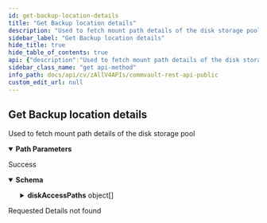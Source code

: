 ```yaml
---
id: get-backup-location-details
title: "Get Backup location details"
description: "Used to fetch mount path details of the disk storage pool"
sidebar_label: "Get Backup location details"
hide_title: true
hide_table_of_contents: true
api: {"description":"Used to fetch mount path details of the disk storage pool","tags":["DiskStorage"],"parameters":[{"name":"storagePoolId","in":"path","description":"Id of the disk storage pool whose details have to be fetched","required":true,"schema":{"type":"integer","format":"int32"}},{"name":"backupLocationId","in":"path","description":"Id of the backup location whose details have to be fetched","required":true,"schema":{"type":"integer","format":"int32"}}],"responses":{"200":{"description":"Success","content":{"application/json":{"schema":{"properties":{"diskAccessPaths":{"description":"access paths available on the backup location","items":{"properties":{"access":{"description":"The access type for the disk access path can be either read (writing to path not allowed) or read and write (writing to path allowed).","enum":["READ_AND_WRITE","READ"],"format":"","type":"string"},"accessible":{"description":"states if the access path is accessible","type":"boolean"},"id":{"description":"Gives the disk access path id.","format":"int32","type":"integer"},"mediaAgent":{"properties":{"id":{"format":"int32","type":"integer","x-terraform-omitempty":true,"x-terraform-set-key":true},"name":{"nullable":true,"type":"string"}},"type":"object"},"path":{"description":"Gives the disk access path.","type":"string"},"userName":{"type":"string"}},"type":"object"},"type":"array"},"freeSpace":{"description":"total free space on the backup location","format":"int32","type":"integer"},"totalCapacity":{"description":"total capacity of the backup location","format":"int32","type":"integer"}},"type":"object"}}}},"404":{"description":"Requested Details not found"}},"operationId":"GetBackupLocationDetails","method":"get","path":"/V4/Storage/Disk/{storagePoolId}/BackupLocation/{backupLocationId}","servers":[{"url":"http://{hostname}/webconsole/api","variables":{"hostname":{"default":"localhost","description":"Webconsole"}}}],"securitySchemes":{"token":{"in":"header","name":"Authtoken","type":"apiKey"}},"info":{"version":"1.0.0","contact":{},"description":"## Welcome\n\nWelcome to Commvault's Rest APIs. You can explore our APIs in [Postman](https://getpostman.com) using the predefined requests we created\n\nThe current version of this documentation is **Commvault Platform Release 2022E**.\n\nYou can access LTS documentation here:\n\n[Feature Release 11.20](https://documenter.getpostman.com/view/2046098/UVR7KoPJ)\n\n[Feature Release 11.24](https://documenter.getpostman.com/view/2046098/UVR7KoPL)\n\nFor more V2 and Latest APIs, please visit your API Explorer page.  \n[*More Details*](http://documentation.commvault.com/commvault/v11/article?p=107350_1.htm)\n\n## Setup\n\nTo get started, [create an environment in Postman](https://www.getpostman.com/docs/environments), select that environment, and set your environment variables by entering necessary values in the `0 - Setup/Environment Setup` pre-request script ([documentation on pre-request scripts](http://www.getpostman.com/docs/pre_request_scripts)). Also, Some of our calls might have dependencies. `GET`/`PUT`/`DELETE` may only work after an item is created with a `POST`.\n\nThe same set of APIs can be used for both XML and JSON. If you want to get equivalent JSON for the XML, use our [API](https://api.commvault.com/#fe2fa795-dd7c-4416-857d-75704b52be8c) for conversion.\n\n**Note:** Swagger Documentation for V2/Latest APIs are present in the following URL:  \n`{ServerURL}/sandbox/apiexplorer`\n\n[*More Details*](http://documentation.commvault.com/commvault/v11/article?p=45551.htm)","title":"Commvault Rest API - Public"},"postman":{"name":"Get Backup location details","description":{"content":"Used to fetch mount path details of the disk storage pool","type":"text/plain"},"url":{"path":["V4","Storage","Disk",":storagePoolId","BackupLocation",":backupLocationId"],"host":["{{baseUrl}}"],"query":[],"variable":[{"disabled":false,"description":{"content":"(Required) Id of the disk storage pool whose details have to be fetched","type":"text/plain"},"type":"any","value":"","key":"storagePoolId"},{"disabled":false,"description":{"content":"(Required) Id of the backup location whose details have to be fetched","type":"text/plain"},"type":"any","value":"","key":"backupLocationId"}]},"header":[{"key":"Accept","value":"application/json"}],"method":"GET"}}
sidebar_class_name: "get api-method"
info_path: docs/api/cv/zAllV4APIs/commvault-rest-api-public
custom_edit_url: null
---
```



## Get Backup location details



Used to fetch mount path details of the disk storage pool

<details style={{"marginBottom":"1rem"}} data-collapsed={false} open={true}><summary style={{}}><strong>Path Parameters</strong></summary><div><ul><ParamsItem className={"paramsItem"} param={{"name":"storagePoolId","in":"path","description":"Id of the disk storage pool whose details have to be fetched","required":true,"schema":{"type":"integer","format":"int32"}}}></ParamsItem><ParamsItem className={"paramsItem"} param={{"name":"backupLocationId","in":"path","description":"Id of the backup location whose details have to be fetched","required":true,"schema":{"type":"integer","format":"int32"}}}></ParamsItem></ul></div></details><div><ApiTabs><TabItem label={"200"} value={"200"}><div>

Success

</div><div><MimeTabs schemaType={"response"}><TabItem label={"application/json"} value={"application/json"}><SchemaTabs><TabItem label={"Schema"} value={"Schema"}><details style={{}} data-collapsed={false} open={true}><summary style={{"textAlign":"left"}}><strong>Schema</strong></summary><div style={{"textAlign":"left","marginLeft":"1rem"}}></div><ul style={{"marginLeft":"1rem"}}><SchemaItem collapsible={true} className={"schemaItem"}><details style={{}}><summary style={{}}><strong>diskAccessPaths</strong><span style={{"opacity":"0.6"}}> object[]</span></summary><div style={{"marginLeft":"1rem"}}><div style={{"marginTop":".5rem","marginBottom":".5rem"}}>

access paths available on the backup location

</div><SchemaItem collapsible={false} name={"access"} required={false} deprecated={undefined} schemaDescription={"The access type for the disk access path can be either read (writing to path not allowed) or read and write (writing to path allowed)."} schemaName={"string"} qualifierMessage={"**Possible values:** [`READ_AND_WRITE`, `READ`]"} defaultValue={undefined}></SchemaItem><SchemaItem collapsible={false} name={"accessible"} required={false} deprecated={undefined} schemaDescription={"states if the access path is accessible"} schemaName={"boolean"} qualifierMessage={undefined} defaultValue={undefined}></SchemaItem><SchemaItem collapsible={false} name={"id"} required={false} deprecated={undefined} schemaDescription={"Gives the disk access path id."} schemaName={"int32"} qualifierMessage={undefined} defaultValue={undefined}></SchemaItem><SchemaItem collapsible={true} className={"schemaItem"}><details style={{}}><summary style={{}}><strong>mediaAgent</strong><span style={{"opacity":"0.6"}}> object</span></summary><div style={{"marginLeft":"1rem"}}><SchemaItem collapsible={false} name={"id"} required={false} deprecated={undefined} schemaDescription={undefined} schemaName={"int32"} qualifierMessage={undefined} defaultValue={undefined}></SchemaItem><SchemaItem collapsible={false} name={"name"} required={false} deprecated={undefined} schemaDescription={undefined} schemaName={"string"} qualifierMessage={undefined} defaultValue={undefined}></SchemaItem></div></details></SchemaItem><SchemaItem collapsible={false} name={"path"} required={false} deprecated={undefined} schemaDescription={"Gives the disk access path."} schemaName={"string"} qualifierMessage={undefined} defaultValue={undefined}></SchemaItem><SchemaItem collapsible={false} name={"userName"} required={false} deprecated={undefined} schemaDescription={undefined} schemaName={"string"} qualifierMessage={undefined} defaultValue={undefined}></SchemaItem></div></details></SchemaItem><SchemaItem collapsible={false} name={"freeSpace"} required={false} deprecated={undefined} schemaDescription={"total free space on the backup location"} schemaName={"int32"} qualifierMessage={undefined} defaultValue={undefined}></SchemaItem><SchemaItem collapsible={false} name={"totalCapacity"} required={false} deprecated={undefined} schemaDescription={"total capacity of the backup location"} schemaName={"int32"} qualifierMessage={undefined} defaultValue={undefined}></SchemaItem></ul></details></TabItem><TabItem label={"Example (from schema)"} value={"Example (from schema)"}><ResponseSamples responseExample={"{\n  \"diskAccessPaths\": [\n    {\n      \"access\": \"READ_AND_WRITE\",\n      \"accessible\": true,\n      \"id\": 0,\n      \"mediaAgent\": {\n        \"id\": 0,\n        \"name\": \"string\"\n      },\n      \"path\": \"string\",\n      \"userName\": \"string\"\n    }\n  ],\n  \"freeSpace\": 0,\n  \"totalCapacity\": 0\n}"} language={"json"}></ResponseSamples></TabItem></SchemaTabs></TabItem></MimeTabs></div></TabItem><TabItem label={"404"} value={"404"}><div>

Requested Details not found

</div><div></div></TabItem></ApiTabs></div>
      